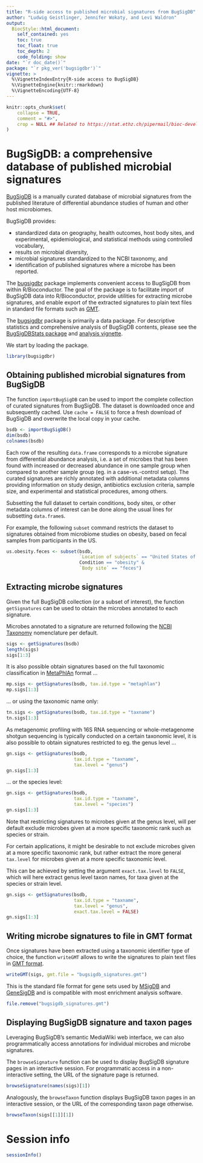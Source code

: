 ```yaml
---
title: "R-side access to published microbial signatures from BugSigDB"
author: "Ludwig Geistlinger, Jennifer Wokaty, and Levi Waldron"
output:
  BiocStyle::html_document:
    self_contained: yes
    toc: true
    toc_float: true
    toc_depth: 2
    code_folding: show
date: "`r doc_date()`"
package: "`r pkg_ver('bugsigdbr')`"
vignette: >
  %\VignetteIndexEntry{R-side access to BugSigDB}
  %\VignetteEngine{knitr::rmarkdown}
  %\VignetteEncoding{UTF-8}  
---
```


```r
knitr::opts_chunk$set(
    collapse = TRUE,
    comment = "#>",
    crop = NULL ## Related to https://stat.ethz.ch/pipermail/bioc-devel/2020-April/016656.html
)
```

# BugSigDB: a comprehensive database of published microbial signatures 

[BugSigDB](https://bugsigdb.org) is a manually curated database of microbial 
signatures from the published literature of differential abundance studies of 
human and other host microbiomes.

BugSigDB provides:

* standardized data on geography, health outcomes, host body sites, and 
  experimental, epidemiological, and statistical methods using controlled vocabulary,
* results on microbial diversity,
* microbial signatures standardized to the NCBI taxonomy, and
* identification of published signatures where a microbe has been reported.

The [bugsigdbr](https://github.com/waldronlab/bugsigdbr) package implements 
convenient access to BugSigDB from within R/Bioconductor. 
The goal of the package is to facilitate import of BugSigDB data into R/Bioconductor,
provide utilities for extracting microbe signatures, and enable export of the 
extracted signatures to plain text files in standard file formats such as 
[GMT](https://software.broadinstitute.org/cancer/software/gsea/wiki/index.php/Data_formats#GMT:_Gene_Matrix_Transposed_file_format_.28.2A.gmt.29).

The [bugsigdbr](https://github.com/waldronlab/bugsigdbr) package is primarily a
data package. For descriptive statistics and comprehensive analysis of BugSigDB
contents, please see the 
[BugSigDBStats package](https://github.com/waldronlab/BugSigDBStats)
and 
[analysis vignette](http://waldronlab.io/BugSigDBStats/articles/BugSigDBStats.html).
 
We start by loading the package.

```r
library(bugsigdbr)
```

## Obtaining published microbial signatures from BugSigDB

The function `importBugSigDB` can be used to import the complete collection of
curated signatures from BugSigDB.
The dataset is downloaded once and subsequently cached. 
Use `cache = FALSE` to force a fresh download of BugSigDB and overwrite
the local copy in your cache.  

```r
bsdb <- importBugSigDB()
dim(bsdb)
colnames(bsdb)
```

Each row of the resulting `data.frame` corresponds to a microbe signature from 
differential abundance analysis, i.e. a set of microbes that has been found with 
increased or decreased abundance in one sample group when compared to another
sample group (eg. in a case-vs.-control setup).
The curated signatures are richly annotated with additional metadata columns
providing information on study design, antibiotics exclusion criteria,
sample size, and experimental and statistical procedures, among others.

Subsetting the full dataset to certain conditions, body sites, or other metadata 
columns of interest can be done along the usual lines for subsetting `data.frame`s.

For example, the following `subset` command restricts the dataset to signatures
obtained from microbiome studies on obesity, based on fecal samples from participants in the US.

```r
us.obesity.feces <- subset(bsdb, 
                           `Location of subjects` == "United States of America" & 
                           Condition == "obesity" &
                           `Body site` == "feces")
```

## Extracting microbe signatures

Given the full BugSigDB collection (or a subset of interest), the function 
`getSignatures` can be used to obtain the microbes annotated to each signature.

Microbes annotated to a signature are returned following the [NCBI Taxonomy](https://www.ncbi.nlm.nih.gov/taxonomy)
nomenclature per default. 

```r
sigs <- getSignatures(bsdb)
length(sigs)
sigs[1:3]
```

It is also possible obtain signatures based on the full taxonomic classification 
in [MetaPhlAn](https://github.com/biobakery/MetaPhlAn) format ...

```r
mp.sigs <- getSignatures(bsdb, tax.id.type = "metaphlan")
mp.sigs[1:3]
```

... or using the taxonomic name only:

```r
tn.sigs <- getSignatures(bsdb, tax.id.type = "taxname")
tn.sigs[1:3]
```

As metagenomic profiling with 16S RNA sequencing or whole-metagenome shotgun
sequencing is typically conducted on a certain taxonomic level, it is also 
possible to obtain signatures restricted to eg. the genus level ...  

```r
gn.sigs <- getSignatures(bsdb, 
                         tax.id.type = "taxname",
                         tax.level = "genus")
gn.sigs[1:3]
```

... or the species level:

```r
gn.sigs <- getSignatures(bsdb, 
                         tax.id.type = "taxname",
                         tax.level = "species")
gn.sigs[1:3]
```

Note that restricting signatures to microbes given at the genus level, will per
default exclude microbes given at a more specific taxonomic rank such as species or strain.

For certain applications, it might be desirable to not exclude microbes given at a 
more specific taxonomic rank, but rather extract the more general `tax.level` 
for microbes given at a more specific taxonomic level.

This can be achieved by setting the argument `exact.tax.level` to `FALSE`, which
will here extract genus level taxon names, for taxa given at the species or strain
level.

```r
gn.sigs <- getSignatures(bsdb, 
                         tax.id.type = "taxname",
                         tax.level = "genus",
                         exact.tax.level = FALSE)
gn.sigs[1:3]
```

## Writing microbe signatures to file in GMT format

Once signatures have been extracted using a taxonomic identifier type of choice,
the function `writeGMT` allows to write the signatures to plain text files in
[GMT format](https://software.broadinstitute.org/cancer/software/gsea/wiki/index.php/Data_formats#GMT:_Gene_Matrix_Transposed_file_format_.28.2A.gmt.29).


```r
writeGMT(sigs, gmt.file = "bugsigdb_signatures.gmt")
```

This is the standard file format for gene sets used by 
[MSigDB](https://www.gsea-msigdb.org/gsea/msigdb/) and 
[GeneSigDB](https://pubmed.ncbi.nlm.nih.gov/22110038) 
and is compatible with most enrichment analysis software.

```r
file.remove("bugsigdb_signatures.gmt")
```

## Displaying BugSigDB signature and taxon pages

Leveraging BugSigDB's semantic MediaWiki web interface, we can also programmatically 
access annotations for individual microbes and microbe signatures. 

The `browseSignature` function can be used to display BugSigDB signature pages in 
an interactive session. For programmatic access in a non-interactive setting, 
the URL of the signature page is returned. 

```r
browseSignature(names(sigs)[1])
```

Analogously, the `browseTaxon` function displays BugSigDB taxon pages in an interactive
session, or the URL of the corresponding taxon page otherwise. 

```r
browseTaxon(sigs[[1]][1])
```

# Session info

```r
sessionInfo()
```
